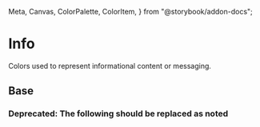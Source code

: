   Meta,
  Canvas,
  ColorPalette,
  ColorItem,
} from "@storybook/addon-docs";

<Meta title="Theme/Palettes/Info" />

# Info

Colors used to represent informational content or messaging.

## Base

<ColorContainer className="paletteContainer">
  <ColorPalette className="docs">
    <ColorItem
      title="Border"
      subtitle="--salt-palette-info-border"
      colors={{
        "--salt-palette-info-border": "var(--salt-palette-info-border)",
      }}
    />
    <ColorItem
      title="Foreground"
      subtitle="--salt-palette-info-foreground"
      colors={{
        "--salt-palette-info-foreground": "var(--salt-palette-info-foreground)",
      }}
    />
    <ColorItem
      title="Background"
      subtitle="--salt-palette-info-background"
      colors={{
        "--salt-palette-info-background": "var(--salt-palette-info-background)",
      }}
    />
  </ColorPalette>
</ColorContainer>

### **Deprecated:** The following should be replaced as noted

<Canvas>
  <DocGrid withNotes>
    <ColorBlock
      colorVar="--salt-palette-info-background-emphasize"
      replacementToken="--salt-palette-info-background"
    />
  </DocGrid>
</Canvas>
